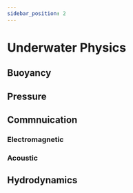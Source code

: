 ```yaml
---
sidebar_position: 2
---
```


# Underwater Physics

## Buoyancy

## Pressure

## Commnuication

### Electromagnetic

### Acoustic

## Hydrodynamics
